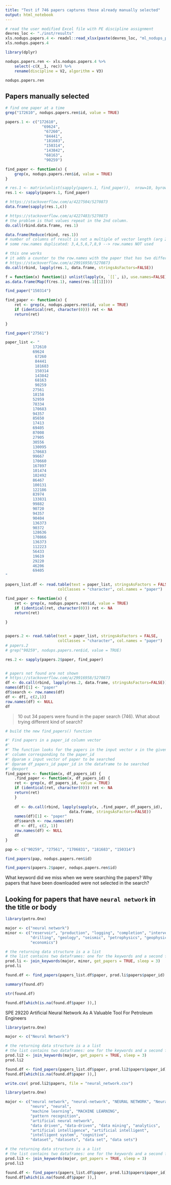 ```yaml
---
title: "Test if 746 papers captures those already manually selected"
output: html_notebook
---
```



```r
# read the user modified Excel file with PE discipline assignment
devres_loc <- "./inst/results"
xls.nodups.papers.4 <- readxl::read_xlsx(paste(devres_loc, "ml_nodups_papers_4.xlsx", sep = "/"), sheet = 1)
xls.nodups.papers.4
```


```r
library(dplyr)

nodups.papers.ren <- xls.nodups.papers.4 %>% 
    select(-c(X__1, rec)) %>% 
    rename(discipline = V2, algorithm = V3)

nodups.papers.ren
```


## Papers manually selected

```r
# find one paper at a time
grep("172610", nodups.papers.ren$id, value = TRUE)
```


```r
papers.1 <- c("172610",
                "69624",
                 "67260",
                 "84441",
                 "181683",
                 "150314",
                 "143842",
                 "68163",
                 "90259")

find_paper <- function(x) {
    grep(x, nodups.papers.ren$id, value = TRUE)
}

# res.1 <- matrix(unlist(sapply(papers.1, find_paper)),  nrow=10, byrow=T)
res.1 <- sapply(papers.1, find_paper)

```

```r
# https://stackoverflow.com/a/4227504/5270873
data.frame(sapply(res.1,c))
```


```r
# https://stackoverflow.com/a/4227483/5270873
# the problem is that values repeat in the 2nd column.
do.call(rbind.data.frame, res.1)
```

```r
data.frame(Reduce(rbind, res.1))
# number of columns of result is not a multiple of vector length (arg 2)
# some row.names duplicated: 3,4,5,6,7,8,9 --> row.names NOT used
```


```r
# this one works
# it adds a counter to the row.names with the paper that has two different types
# https://stackoverflow.com/a/29916958/5270873
do.call(rbind, lapply(res.1, data.frame, stringsAsFactors=FALSE))
```


```r
f = function(x) function(i) unlist(lapply(x, `[[`, i), use.names=FALSE)
as.data.frame(Map(f(res.1), names(res.1[[1]])))
```


```r
find_paper("150314")
```

```r
find_paper <- function(x) {
    ret <- grep(x, nodups.papers.ren$id, value = TRUE)
    if (identical(ret, character(0))) ret <- NA
    return(ret)
    
}

find_paper("27561")
```


```r

paper_list <- "
            172610
            69624
             67260
             84441
             181683
             150314
             143842
             68163
             90259
            27561
            18158
            52959
            78334
            170683
            94357
            85650
            17413
            69405
            87008
            27905
            30556
            130095
            170683
            99667
            170660
            167897
            101474
            102492
            86467
            100131
            122186
            83974
            133831
            99882
            90720
            94357
            90404
            136373
            90372
            128636
            170866
            136373
            112223
            56433
            19619
            29220
            46206
            69405
"

papers_list.df <- read.table(text = paper_list, stringsAsFactors = FALSE, 
                       colClasses = "character", col.names = "paper")
```



```r

find_paper <- function(x) {
    ret <- grep(x, nodups.papers.ren$id, value = TRUE)
    if (identical(ret, character(0))) ret <- NA
    return(ret)
    
}


papers.2 <- read.table(text = paper_list, stringsAsFactors = FALSE, 
                       colClasses = "character", col.names = "paper")
# papers.2
# grep("90259", nodups.papers.ren$id, value = TRUE)

res.2 <- sapply(papers.2$paper, find_paper)


# papers not found are not shown
# https://stackoverflow.com/a/29916958/5270873
df <- do.call(rbind, lapply(res.2, data.frame, stringsAsFactors=FALSE))
names(df)[1] <- "paper"
df$search <- row.names(df)
df <- df[, c(2,1)]
row.names(df) <- NULL
df
```


> 10 out 34 papers were found in the paper search (746). What about trying different kind of search?


```r
# build the new find_papers() function

#' Find papers in a paper_id column vector
#' 
#' The function looks for the papers in the input vector x in the given dataframe 
#' column corresponding to the paper_id
#' @param x input vector of paper to be searched
#' @param df_papers_id paper_id in the dataframe to be searched
#' @export
find_papers <- function(x, df_papers_id) {
    .find_paper <- function(x, df_papers_id) {
    ret <- grep(x, df_papers_id, value = TRUE)
    if (identical(ret, character(0))) ret <- NA
    return(ret)
    }
    
    df <- do.call(rbind, lapply(sapply(x, .find_paper, df_papers_id), 
                            data.frame, stringsAsFactors=FALSE))
    names(df)[1] <- "paper"
    df$search <- row.names(df)
    df <- df[, c(2, 1)]
    row.names(df) <- NULL
    df
}

pap <- c("90259", "27561", "1706831", "181683", "150314")

find_papers(pap, nodups.papers.ren$id)

```


```r
find_papers(papers.2$paper, nodups.papers.ren$id)
```

What keyword did we miss when we were searching the papers?
Why papers that have been downloaded were not selected in the search?

## Looking for papers that have `neural network` in the title or body

```r
library(petro.One)

major <- c("neural network")
minor <- c("reservoir", "production", "logging", "completion", "intervention",
           "drilling", "geology", "seismic", "petrophysics", "geophysics", 
           "economics")

# the returning data structure is a a list
# the list contains two dataframes: one for the keywords and a second for the papers
prod.li <- join_keywords(major, minor, get_papers = TRUE, sleep = 3)
prod.li
```

```r
found.df <- find_papers(papers_list.df$paper, prod.li$papers$paper_id)
```

```r
summary(found.df)
```

```r
str(found.df)
```

```r
found.df[which(is.na(found.df$paper )),]
```

SPE 29220 Artificial Neural Network As A Valuable Tool For Petroleum Engineers


```r
library(petro.One)

major <- c("Neural Network")

# the returning data structure is a a list
# the list contains two dataframes: one for the keywords and a second for the papers
prod.li2 <- join_keywords(major, get_papers = TRUE, sleep = 3)
prod.li2
```

```r
found.df <- find_papers(papers_list.df$paper, prod.li2$papers$paper_id)
found.df[which(is.na(found.df$paper )),]
```

```r
write.csv( prod.li2$papers, file = "neural_network.csv")
```



```r
library(petro.One)

major <- c("neural network", "neural-network", "NEURAL NETWORK", "Neural Networks",
           "neuro", "neural", 
           "machine learning", "MACHINE LEARNING",
           "pattern recognition",
           "artificial neural network", 
           "data driven", "data-driven", "data mining", "analytics",
           "artificial intelligence", "artificial intelligent", 
           "intelligent system", "cognitive",
           "dataset", "datasets", "data set", "data sets")

# the returning data structure is a a list
# the list contains two dataframes: one for the keywords and a second for the papers
prod.li3 <- join_keywords(major, get_papers = TRUE, sleep = 3)
prod.li3
```




```r
found.df <- find_papers(papers_list.df$paper, prod.li3$papers$paper_id)
found.df[which(is.na(found.df$paper )),]
```








